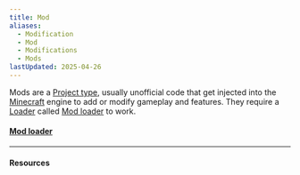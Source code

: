 ```yaml
---
title: Mod
aliases:
  - Modification
  - Mod
  - Modifications
  - Mods
lastUpdated: 2025-04-26
---
```



Mods are a [Project type](/projecttype), usually unofficial code that get injected into the [Minecraft](/minecraft) engine to add or modify gameplay and features. They require a [Loader](/modloader) called [Mod loader](/modloader) to work.

#### [Mod loader](/modloader)

---

#### Resources

<Wiki path="w/Mod" />